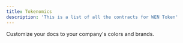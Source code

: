 ```yaml
---
title: Tokenomics
description: 'This is a list of all the contracts for WEN Token'
---
```


<CardGroup cols={1}>
  <Card
    title="Contract 1"
    href="https://mintlify.com/docs/settings/global"
  >
    Customize your docs to your company's colors and brands.
  </Card>
</CardGroup>
